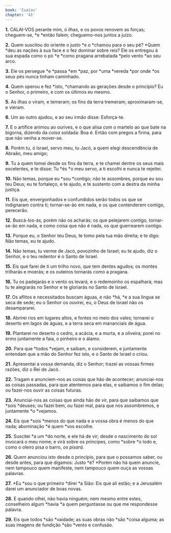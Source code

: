 ```yaml
---
book: 'Isaías'
chapter: '41'
---
```


**1.** CALAI-VOS perante mim, ó ilhas, e os povos renovem as forças; cheguem-se, *e *então falem; cheguemo-nos juntos a juízo.

**2.** Quem suscitou do oriente o justo *e o *chamou para o seu pé? *Quem *deu as nações à sua face e o fez dominar sobre reis? Ele os entregou à sua espada como o pó *e *como pragana arrebatada *pelo vento *ao seu arco.

**3.** Ele os persegue *e *passa *em *paz, por *uma *vereda *por onde *os seus pés nunca tinham caminhado.

**4.** Quem operou e fez *isto, *chamando as gerações desde o princípio? Eu o Senhor, o primeiro, e com os últimos eu mesmo.

**5.** As ilhas o viram, e temeram; os fins da terra tremeram; aproximaram-se, e vieram.

**6.** Um ao outro ajudou, e ao seu irmão disse: Esforça-te.

**7.** E o artífice animou ao ourives, e o que alisa com o martelo ao que bate na bigorna, dizendo da *coisa* soldada: Boa é. Então com pregos a firma, para que não venha a mover-se.

**8.** Porém tu, ó Israel, servo meu, tu Jacó, a quem elegi descendência de Abraão, meu amigo;

**9.** Tu a quem tomei desde os fins da terra, e te chamei dentre os seus mais excelentes, e te disse: Tu *és *o meu servo, a ti escolhi e nunca te rejeitei.

**10.** Não temas, porque eu *sou *contigo; não te assombres, porque eu sou teu Deus; eu te fortaleço, e te ajudo, e te sustento com a destra da minha justiça.

**11.** Eis que, envergonhados e confundidos serão todos os que se indignaram contra ti; tornar-se-ão em nada, e os que contenderem contigo, perecerão.

**12.** Buscá-los-ás, porém não os acharás; os que pelejarem contigo, tornar-se-ão em nada, e como coisa que não é nada, os que guerrearem contigo.

**13.** Porque eu, o Senhor teu Deus, te tomo pela tua mão direita; e te digo: Não temas, eu te ajudo.

**14.** Não temas, tu verme de Jacó, povozinho de Israel; eu te ajudo, diz o Senhor, e o teu redentor é o Santo de Israel.

**15.** Eis que farei de ti um trilho novo, que tem dentes agudos; os montes trilharás e moerás; e os outeiros tornarás como a pragana.

**16.** Tu os padejarás e o vento os levará, e o redemoinho os espalhará; mas tu te alegrarás no Senhor e te gloriarás no Santo de Israel.

**17.** Os aflitos e necessitados buscam águas, e não *há, *e a sua língua se seca de sede; eu o Senhor os ouvirei, eu, o Deus de Israel não os desampararei.

**18.** Abrirei rios em lugares altos, e fontes no meio dos vales; tornarei o deserto em lagos de águas, e a terra seca em mananciais de água.

**19.** Plantarei no deserto o cedro, a acácia, e a murta, e a oliveira; porei no ermo juntamente a faia, o pinheiro e o álamo.

**20.** Para que *todos *vejam, e saibam, e considerem, e juntamente entendam que a mão do Senhor fez isto, e o Santo de Israel o criou.

**21.** Apresentai a vossa demanda, diz o Senhor; trazei as vossas firmes razões, diz o Rei de Jacó.

**22.** Tragam e anunciem-nos as coisas que hão de acontecer; anunciai-nos as coisas passadas, para que atentemos para elas, e saibamos o fim delas; ou fazei-nos ouvir as coisas futuras.

**23.** Anunciai-nos as coisas que ainda hão de vir, para que saibamos que *sois *deuses; ou fazei bem, ou fazei mal, para que nos assombremos, e juntamente *o *vejamos.

**24.** Eis que *sois *menos do que nada e a vossa obra é menos do que nada; abominação *é quem *vos escolhe.

**25.** Suscitei *a um *do norte, e ele há de vir; desde o nascimento do sol invocará o meu nome; e virá sobre os príncipes, como *sobre *o lodo e, como o oleiro pisa o barro, *os pisará.*

**26.** Quem anunciou isto desde o princípio, para que o possamos saber, ou desde antes, para que digamos: Justo *é? *Porém não há quem anuncie, nem tampouco quem manifeste, nem tampouco quem ouça as vossas palavras.

**27.** *Eu *sou o que primeiro *direi *a Sião: Eis que ali estão; e a Jerusalém darei um anunciador de boas novas.

**28.** E quando olhei, não havia ninguém; nem mesmo entre estes, conselheiro algum *havia *a quem perguntasse ou que me respondesse palavra.

**29.** Eis que todos *são *vaidade; as suas obras não *são *coisa alguma; as suas imagens de fundição *são *vento e confusão.